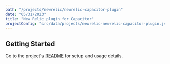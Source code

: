 ```yaml
---
path: "/projects/newrelic/newrelic-capacitor-plugin"
date: "05/31/2023"
title: "New Relic plugin for Capacitor"
projectConfig: "src/data/projects/newrelic-newrelic-capacitor-plugin.json"
---
```


## Getting Started

Go to the project's [README](https://github.com/newrelic/newrelic-capacitor-plugin#readme) for setup and usage details.

